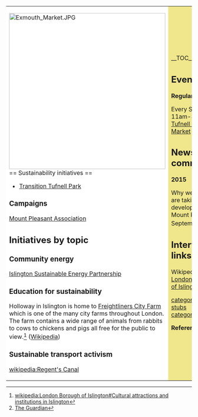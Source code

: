 {| cellpadding="8" cellspacing="0"
|- valign="top" 
| style="background:white" width="52%"|[[File:Exmouth Market.JPG|424px]]<br clear=left>
== Sustainability initiatives ==

*[http://transitiontufnellpark.org.uk/ Transition Tufnell Park]

=== Campaigns ===

[https://mountpleasantforum.wordpress.com/ Mount Pleasant Association]

== Initiatives by topic ==

=== Community energy ===

[http://www.isep.org.uk/ Islington Sustainable Energy Partnership]

=== Education for sustainability ===

Holloway in Islington is home to [http://www.freightlinersfarm.org.uk/ Freightliners City Farm] which is one of the many city farms throughout London. The farm contains a wide range of animals from rabbits to cows to chickens and pigs all free for the public to view.<ref>[[wikipedia:London Borough of Islington#Cultural attractions and institutions in Islington]]</ref> ([[wikipedia:Freightliners City Farm|Wikipedia]])

=== Sustainable transport activism ===

[[wikipedia:Regent's Canal]]

| style="background:khaki" |

__TOC__

== Events ==

'''Regular events'''

Every Saturday, 11am-3pm: [http://events.islington.gov.uk/events/tufnell-park-food-market-722.aspx Tufnell Park Market]

== News and comment ==

'''2015''' 

Why we locals are taking on the development of Mount Pleasant, September 21 <ref>[http://www.theguardian.com/commentisfree/2015/sep/21/mount-pleasant-london-gentrification-royal-mail-mount-pleasant The Guardian]</ref>

== Interwiki links ==
Wikipedia: [[wikipedia:London Borough of Islington|London Borough of Islington]]


{{scaendmenu}}
[[category:UK stubs]]
[[category:London]]

'''References'''
{{Attrib sca ref|London Borough of Islington}}
<references/>
|}
{{stub}}
